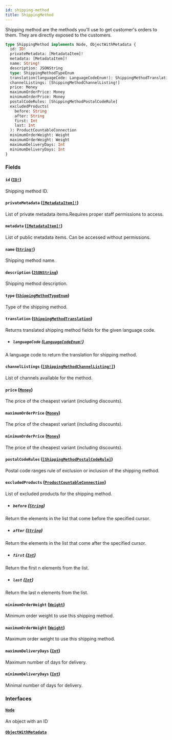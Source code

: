 ```yaml
---
id: shipping-method
title: ShippingMethod
---
```


Shipping method are the methods you'll use to get customer's orders to them. They are directly exposed to the customers.

```graphql
type ShippingMethod implements Node, ObjectWithMetadata {
  id: ID!
  privateMetadata: [MetadataItem]!
  metadata: [MetadataItem]!
  name: String!
  description: JSONString
  type: ShippingMethodTypeEnum
  translation(languageCode: LanguageCodeEnum!): ShippingMethodTranslation
  channelListings: [ShippingMethodChannelListing!]
  price: Money
  maximumOrderPrice: Money
  minimumOrderPrice: Money
  postalCodeRules: [ShippingMethodPostalCodeRule]
  excludedProducts(
    before: String
    after: String
    first: Int
    last: Int
  ): ProductCountableConnection
  minimumOrderWeight: Weight
  maximumOrderWeight: Weight
  maximumDeliveryDays: Int
  minimumDeliveryDays: Int
}
```

### Fields

#### `id` ([`ID!`](../../../developer/api-reference/scalars/id))

Shipping method ID.

#### `privateMetadata` ([`[MetadataItem]!`](../../../developer/api-reference/objects/metadata-item))

List of private metadata items.Requires proper staff permissions to access.

#### `metadata` ([`[MetadataItem]!`](../../../developer/api-reference/objects/metadata-item))

List of public metadata items. Can be accessed without permissions.

#### `name` ([`String!`](../../../developer/api-reference/scalars/string))

Shipping method name.

#### `description` ([`JSONString`](../../../developer/api-reference/scalars/json-string))

Shipping method description.

#### `type` ([`ShippingMethodTypeEnum`](../../../developer/api-reference/enums/shipping-method-type-enum))

Type of the shipping method.

#### `translation` ([`ShippingMethodTranslation`](../../../developer/api-reference/objects/shipping-method-translation))

Returns translated shipping method fields for the given language code.

- ##### `languageCode` ([`LanguageCodeEnum!`](../../../developer/api-reference/enums/language-code-enum))

A language code to return the translation for shipping method.

#### `channelListings` ([`[ShippingMethodChannelListing!]`](../../../developer/api-reference/objects/shipping-method-channel-listing))

List of channels available for the method.

#### `price` ([`Money`](../../../developer/api-reference/objects/money))

The price of the cheapest variant (including discounts).

#### `maximumOrderPrice` ([`Money`](../../../developer/api-reference/objects/money))

The price of the cheapest variant (including discounts).

#### `minimumOrderPrice` ([`Money`](../../../developer/api-reference/objects/money))

The price of the cheapest variant (including discounts).

#### `postalCodeRules` ([`[ShippingMethodPostalCodeRule]`](../../../developer/api-reference/objects/shipping-method-postal-code-rule))

Postal code ranges rule of exclusion or inclusion of the shipping method.

#### `excludedProducts` ([`ProductCountableConnection`](../../../developer/api-reference/objects/product-countable-connection))

List of excluded products for the shipping method.

- ##### `before` ([`String`](../../../developer/api-reference/scalars/string))

Return the elements in the list that come before the specified cursor.

- ##### `after` ([`String`](../../../developer/api-reference/scalars/string))

Return the elements in the list that come after the specified cursor.

- ##### `first` ([`Int`](../../../developer/api-reference/scalars/int))

Return the first n elements from the list.

- ##### `last` ([`Int`](../../../developer/api-reference/scalars/int))

Return the last n elements from the list.

#### `minimumOrderWeight` ([`Weight`](../../../developer/api-reference/objects/weight))

Minimum order weight to use this shipping method.

#### `maximumOrderWeight` ([`Weight`](../../../developer/api-reference/objects/weight))

Maximum order weight to use this shipping method.

#### `maximumDeliveryDays` ([`Int`](../../../developer/api-reference/scalars/int))

Maximum number of days for delivery.

#### `minimumDeliveryDays` ([`Int`](../../../developer/api-reference/scalars/int))

Minimal number of days for delivery.

### Interfaces

#### [`Node`](../../../developer/api-reference/interfaces/node)

An object with an ID

#### [`ObjectWithMetadata`](../../../developer/api-reference/interfaces/object-with-metadata)
